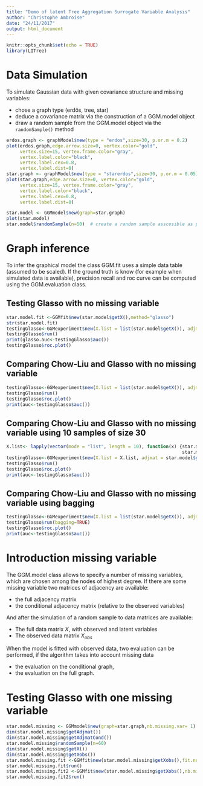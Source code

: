 ```yaml
---
title: "Demo of latent Tree Aggregation Surrogate Variable Analysis"
author: "Christophe Ambroise"
date: "24/11/2017"
output: html_document
---
```


```r
knitr::opts_chunk$set(echo = TRUE)
library(LITree)
```


# Data Simulation

To simulate Gaussian data with given covariance structure and missing variables:

- chose a graph type (erdös, tree, star) 
- deduce a covariance matrix via the construction  of a GGM.model object
- draw a random sample from the GGM.model object via the `randomSample()` method
```r
erdos.graph <- graphModel$new(type = "erdos",size=30, p.or.m = 0.2)
plot(erdos.graph,edge.arrow.size=0, vertex.color="gold", 
     vertex.size=15, vertex.frame.color="gray", 
     vertex.label.color="black", 
     vertex.label.cex=0.8,
     vertex.label.dist=0)
star.graph <- graphModel$new(type = "starerdos",size=30, p.or.m = 0.05)
plot(star.graph,edge.arrow.size=0, vertex.color="gold", 
     vertex.size=15, vertex.frame.color="gray", 
     vertex.label.color="black", 
     vertex.label.cex=0.8,
     vertex.label.dist=0)
```





```r
star.model <- GGMmodel$new(graph=star.graph) 
plot(star.model)
star.model$randomSample(n=50)  # create a random sample asscesible as public variable X in the star.model
```


# Graph inference


To infer the graphical model the class GGM.fit uses a simple data table (assumed to be scaled).
If the ground truth is know (for example when simulated data is available), precision recall and roc curve
can be computed using the GGM.evaluation class.

## Testing Glasso with no missing variable

```r
star.model.fit <-GGMfit$new(star.model$getX(),method="glasso")
str(star.model.fit)
testingGlasso<-GGMexperiment$new(X.list = list(star.model$getX()), adjmat = star.model$getAdjmat())
testingGlasso$run()
print(glasso.auc<-testingGlasso$auc())
testingGlasso$roc.plot()
```

## Comparing Chow-Liu and Glasso with no missing variable

```r
testingGlasso<-GGMexperiment$new(X.list = list(star.model$getX()), adjmat = star.model$getAdjmat(),methods=c("glasso","chow.liu"))
testingGlasso$run()
testingGlasso$roc.plot()
print(auc<-testingGlasso$auc())
```
## Comparing Chow-Liu and Glasso with no missing variable using 10 samples of size 30

```r
X.list<- lapply(vector(mode = "list", length = 10), function(x) {star.model$randomSample(30)
                                                                 star.model$getX()  } )
testingGlasso<-GGMexperiment$new(X.list = X.list, adjmat = star.model$getAdjmat(),methods=c("glasso","chow.liu"))
testingGlasso$run()
testingGlasso$roc.plot()
print(auc<-testingGlasso$auc())
```

## Comparing Chow-Liu and Glasso with no missing variable using bagging

```r
testingGlasso<-GGMexperiment$new(X.list = list(star.model$getX()), adjmat = star.model$getAdjmat(),methods=c("glasso","chow.liu"))
testingGlasso$run(bagging=TRUE)
testingGlasso$roc.plot()
print(auc<-testingGlasso$auc())
```


# Introduction missing variable 
The GGM.model class allows to specify a number of missing variables, which are chosen among the nodes of highest degree.
If there are some missing variable two matrices of adjacency are available:

- the full adjacency matrix
- the conditional adjacency matrix (relative to the observed variables)

And after the simulation of a random sample to data matrices are available: 

- The full data matrix $X$, with observed and latent variables
- The observed data  matrix $X_{obs}$ 

When the model is fitted with observed data, two evaluation can be performed, if the algorithm takes 
into account missing data

- the evaluation on the conditional graph, 
- the evaluation on the full graph.

# Testing Glasso with one missing variable
```r
star.model.missing <- GGMmodel$new(graph=star.graph,nb.missing.var= 1) 
dim(star.model.missing$getAdjmat())
dim(star.model.missing$getAdjmatCond())
star.model.missing$randomSample(n=60)
dim(star.model.missing$getX())
dim(star.model.missing$getXobs())
star.model.missing.fit <-GGMfit$new(star.model.missing$getXobs(),fit.number = 20,method="glasso")
star.model.missing.fit$run()
star.model.missing.fit2 <-GGMfit$new(star.model.missing$getXobs(),nb.missing.var= 1,fit.number = 20,method="em.latent.trees")
star.model.missing.fit2$run()
```